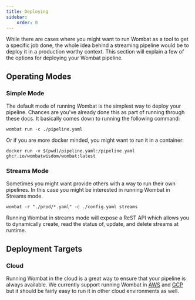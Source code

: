 ```yaml
---
title: Deploying
sidebar:
    order: 0
---
```

While there are cases where you might want to run Wombat as a tool to get a specific job done, the whole idea behind
a streaming pipeline would be to deploy it in a production worthy context. This section will explain a few of the
options for deploying your Wombat pipeline.

## Operating Modes
### Simple Mode
The default mode of running Wombat is the simplest way to deploy your pipeline. Chances are you've already done
this as part of running through these docs. It basically comes down to running the following command:

```shell
wombat run -c ./pipeline.yaml
```

Or if you are more docker minded, you might want to run it in a container:

```shell
docker run -v $(pwd)/pipeline.yaml:/pipeline.yaml ghcr.io/wombatwisdom/wombat:latest
```

### Streams Mode
Sometimes you might want provide others with a way to run their own pipelines. In this case you might be interested
in running Wombat in Streams mode.

```shell
wombat -r "./prod/*.yaml" -c ./config.yaml streams
```

Running Wombat in streams mode will expose a ReST API which allows you to dynamically create, read the status of,
update, and delete streams at runtime.

## Deployment Targets

### Cloud
Running Wombat in the cloud is a great way to ensure that your pipeline is always available. We currently support
running Wombat in [AWS](cloud/aws.mdx) and [GCP](cloud/gcp.mdx) but it should be fairly easy to run it in other
cloud environments as well.
